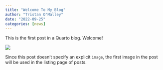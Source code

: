 ```yaml
---
title: "Welcome To My Blog"
author: "Tristan O'Malley"
date: "2022-09-25"
categories: [news]
---
```


This is the first post in a Quarto blog. Welcome!

![](thumbnail.jpg)

Since this post doesn't specify an explicit `image`, the first image in the post will be used in the listing page of posts.
